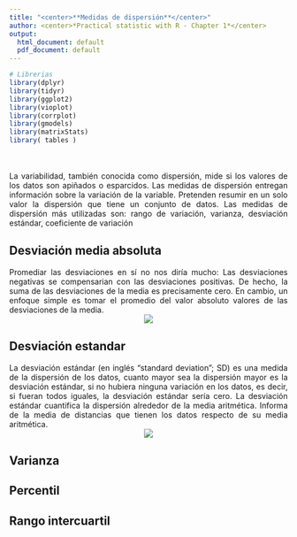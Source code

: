 ```yaml
---
title: "<center>**Medidas de dispersión**</center>"
author: <center>*Practical statistic with R - Chapter 1*</center>
output:
  html_document: default
  pdf_document: default
---
```


```r
# Librerias
library(dplyr)
library(tidyr)
library(ggplot2)
library(vioplot)
library(corrplot)
library(gmodels)
library(matrixStats)
library( tables )
```
<br>
<br>
<div style="text-align: justify">La variabilidad, también conocida como dispersión, mide si los valores de los datos son apiñados o esparcidos. Las medidas de dispersión entregan información sobre la variación de la variable. Pretenden resumir en un solo valor la dispersión que tiene un conjunto de datos. Las medidas de dispersión más utilizadas son: rango de variación, varianza, desviación estándar, coeficiente de variación<div/>

## **Desviación media absoluta**

<div style="text-align: justify">Promediar las desviaciones en sí no nos diría mucho: Las desviaciones negativas se compensarian con las desviaciones positivas. De hecho, la suma de las desviaciones de la media
es precisamente cero. En cambio, un enfoque simple es tomar el promedio del valor absoluto
valores de las desviaciones de la media.<div/>
<center>
![](https://raw.githubusercontent.com/LizBautista/Statictics-with-R-/main/Images/mean%20absolute%20deviation.png)
</center>

## **Desviación estandar**

La desviación estándar (en inglés “standard deviation”; SD) es una medida de la dispersión de los datos, cuanto mayor sea la dispersión mayor es la desviación estándar, si no hubiera ninguna variación en los datos, es decir, si fueran todos iguales, la desviación estándar sería cero. La desviación estándar cuantifica la dispersión alrededor de la media aritmética. Informa de la media de distancias que tienen los datos respecto de su media aritmética.
<center>
![](https://raw.githubusercontent.com/LizBautista/Statictics-with-R-/main/Images/standard%20deviation.jpg)
</center>

## **Varianza**

## **Percentil**

## **Rango intercuartil**


